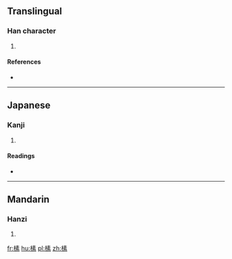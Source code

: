 ==Translingual==

===Han character===
{{Han char|rn=75|rad=木|as=10|sn=14|four=4599<sub>3</sub>|canj=木手一火 (DQMF)}}

# {{defn|Han|sort=木10}}

====References====
* {{Han ref|kx=0543.270|dkj=15248|dj=0931.130|hdz=21259.060|uh=69A1|ud=27041|bh=E25A|bd=57946}}

----

==Japanese==

===Kanji===
{{ja-kanji|grade=|rs=木10}}

# {{defn|lang=ja|sort=木10}}

====Readings====
* {{ja-readings|on=[[そ]] (so)|kun=[[きじ]] (kiji)}}

----

==Mandarin==

===Hanzi===
{{cmn-hanzi|pin=[[sù]] ([[su4]])|wg=su<sup>4</sup>}}

# {{defn|lang=cmn|sort=木10}}

[[fr:榡]]
[[hu:榡]]
[[pl:榡]]
[[zh:榡]]